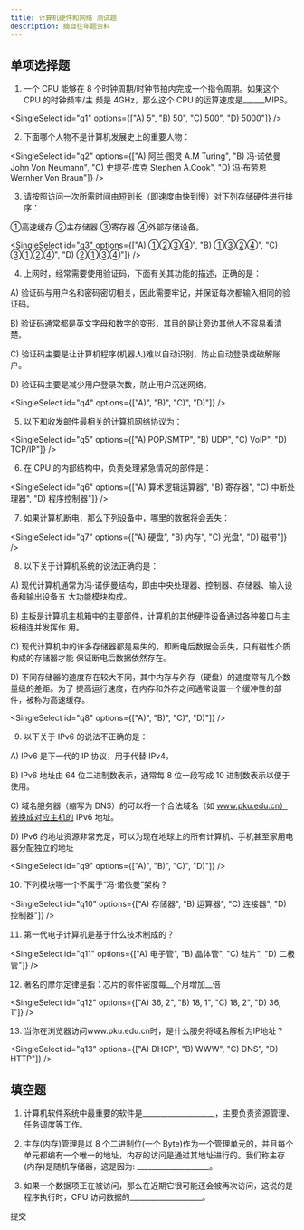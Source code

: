 ```yaml
---
title: 计算机硬件和网络 测试题
description: 摘自往年题资料
---
```


<SurveyForm surveyId="hardware">


## 单项选择题

1. 一个 CPU 能够在 8 个时钟周期/时钟节拍内完成一个指令周期。如果这个 CPU 的时钟频率/主
频是 4GHz，那么这个 CPU 的运算速度是______MIPS。

<SingleSelect 
  id="q1" 
  options={["A) 5", "B) 50", "C) 500", "D) 5000"]}
/>

2. 下面哪个人物不是计算机发展史上的重要人物：

<SingleSelect 
  id="q2" 
  options={["A) 阿兰·图灵 A.M Turing", "B) 冯·诺依曼 John Von Neumann", "C) 史提芬·库克 Stephen A.Cook", "D) 冯·布劳恩 Wernher Von Braun"]}
/>

3. 请按照访问一次所需时间由短到长（即速度由快到慢）对下列存储硬件进行排序：

①高速缓存 ②主存储器 ③寄存器 ④外部存储设备。

<SingleSelect 
  id="q3" 
  options={["A) ①②③④", "B) ①③②④", "C) ③①②④", "D) ②①③④"]}
/>

4. 上网时，经常需要使用验证码，下面有关其功能的描述，正确的是：

A) 验证码与用户名和密码密切相关，因此需要牢记，并保证每次都输入相同的验证码。

B) 验证码通常都是英文字母和数字的变形，其目的是让旁边其他人不容易看清楚。

C) 验证码主要是让计算机程序(机器人)难以自动识别，防止自动登录或破解账户。

D) 验证码主要是减少用户登录次数，防止用户沉迷网络。

<SingleSelect 
  id="q4" 
  options={["A)", "B)", "C)", "D)"]}
/>

5. 以下和收发邮件最相关的计算机网络协议为：

<SingleSelect 
  id="q5" 
  options={["A) POP/SMTP", "B) UDP", "C) VoIP", "D) TCP/IP"]}
/>

6. 在 CPU 的内部结构中，负责处理紧急情况的部件是：

<SingleSelect 
  id="q6" 
  options={["A) 算术逻辑运算器", "B) 寄存器", "C) 中断处理器", "D) 程序控制器"]}
/>

7. 如果计算机断电，那么下列设备中，哪里的数据将会丢失：

<SingleSelect 
  id="q7" 
  options={["A) 硬盘", "B) 内存", "C) 光盘", "D) 磁带"]}
/>

8. 以下关于计算机系统的说法正确的是：

A) 现代计算机通常为冯·诺伊曼结构，即由中央处理器、控制器、存储器、输入设备和输出设备五
大功能模块构成。

B) 主板是计算机主机箱中的主要部件，计算机的其他硬件设备通过各种接口与主板相连并发挥作
用。

C) 现代计算机中的许多存储器都是易失的，即断电后数据会丢失，只有磁性介质构成的存储器才能
保证断电后数据依然存在。

D) 不同存储器的速度存在较大不同，其中内存与外存（硬盘）的速度常有几个数量级的差距。为了
提高运行速度，在内存和外存之间通常设置一个缓冲性的部件，被称为高速缓存。

<SingleSelect 
  id="q8" 
  options={["A)", "B)", "C)", "D)"]}
/>

9. 以下关于 IPv6 的说法不正确的是：

A) IPv6 是下一代的 IP 协议，用于代替 IPv4。

B) IPv6 地址由 64 位二进制数表示，通常每 8 位一段写成 10 进制数表示以便于使用。

C) 域名服务器（缩写为 DNS）的可以将一个合法域名（如 www.pku.edu.cn）转换成对应主机的 IPv6
地址。

D) IPv6 的地址资源非常充足，可以为现在地球上的所有计算机、手机甚至家用电器分配独立的地址

<SingleSelect 
  id="q9" 
  options={["A)", "B)", "C)", "D)"]}
/>

10. 下列模块哪一个不属于“冯·诺依曼”架构？

<SingleSelect 
  id="q10" 
  options={["A) 存储器", "B) 运算器", "C) 连接器", "D) 控制器"]}
/>

11. 第一代电子计算机是基于什么技术制成的？

<SingleSelect 
  id="q11" 
  options={["A) 电子管", "B) 晶体管", "C) 硅片", "D) 二极管"]}
/>

12. 著名的摩尔定律是指：芯片的零件密度每__个月增加__倍

<SingleSelect 
  id="q12" 
  options={["A) 36, 2", "B) 18, 1", "C) 18, 2", "D) 36, 1"]}
/>

13. 当你在浏览器访问www.pku.edu.cn时，是什么服务将域名解析为IP地址？

<SingleSelect 
  id="q13" 
  options={["A) DHCP", "B) WWW", "C) DNS", "D) HTTP"]}
/>



## 填空题

1. 计算机软件系统中最重要的软件是____________________，主要负责资源管理、任务调度等工作。

<TextInput id="q14" placeholder="请输入您的答案" />

2. 主存(内存)管理是以 8 个二进制位(一个 Byte)作为一个管理单元的，并且每个单元都编有一个唯一的地址，内存的访问是通过其地址进行的。我们称主存(内存)是随机存储器，这是因为: ____________________。

<TextInput id="q15" placeholder="请输入您的答案" />

3. 如果一个数据项正在被访问，那么在近期它很可能还会被再次访问，这说的是程序执行时，CPU 访问数据的____________________。

<TextInput id="q16" placeholder="请输入您的答案" />



<div className="mt-8">
  <SurveySubmitButton>
    提交
  </SurveySubmitButton>
</div>

</SurveyForm>